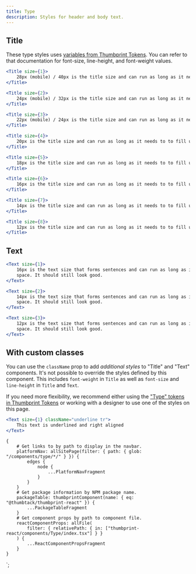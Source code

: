 ```yaml
---
title: Type
description: Styles for header and body text.
---
```



<ComponentHeader data={props.data} />

## Title

These type styles uses [variables from Thumbprint Tokens](/tokens/#section-type). You can refer to that documentation for font-size, line-height, and font-weight values.

```jsx
<Title size={1}>
    28px (mobile) / 40px is the title size and can run as long as it needs to to fill up the space.
</Title>
```

```jsx
<Title size={2}>
    24px (mobile) / 32px is the title size and can run as long as it needs to to fill up the space.
</Title>
```

```jsx
<Title size={3}>
    22px (mobile) / 24px is the title size and can run as long as it needs to to fill up the space.
</Title>
```

```jsx
<Title size={4}>
    20px is the title size and can run as long as it needs to to fill up the space.
</Title>
```

```jsx
<Title size={5}>
    18px is the title size and can run as long as it needs to to fill up the space.
</Title>
```

```jsx
<Title size={6}>
    16px is the title size and can run as long as it needs to to fill up the space.
</Title>
```

```jsx
<Title size={7}>
    14px is the title size and can run as long as it needs to to fill up the space.
</Title>
```

```jsx
<Title size={8}>
    12px is the title size and can run as long as it needs to to fill up the space.
</Title>
```

## Text

```jsx
<Text size={1}>
    16px is the text size that forms sentences and can run as long as it needs to to fill up the
    space. It should still look good.
</Text>
```

```jsx
<Text size={2}>
    14px is the text size that forms sentences and can run as long as it needs to to fill up the
    space. It should still look good.
</Text>
```

```jsx
<Text size={3}>
    12px is the text size that forms sentences and can run as long as it needs to to fill up the
    space. It should still look good.
</Text>
```

## With custom classes

You can use the `className` prop to add _additional styles_ to "Title" and "Text" components. It's not possible to override the styles defined by this component. This includes `font-weight` in `Title` as well as `font-size` and `line-height` in `Title` and `Text`.

If you need more flexibility, we recommend either using the ["Type" tokens in Thumbprint Tokens](/tokens/#section-type) or working with a designer to use one of the styles on this page.

```jsx
<Text size={1} className="underline tr">
    This text is underlined and right aligned
</Text>
```

<ComponentFooter data={props.data} />

    {
        # Get links to by path to display in the navbar.
        platformNav: allSitePage(filter: { path: { glob: "/components/type/*/" } }) {
            edges {
                node {
                    ...PlatformNavFragment
                }
            }
        }
        # Get package information by NPM package name.
        packageTable: thumbprintComponent(name: { eq: "@thumbtack/thumbprint-react" }) {
            ...PackageTableFragment
        }
        # Get component props by path to component file.
        reactComponentProps: allFile(
            filter: { relativePath: { in: ["thumbprint-react/components/Type/index.tsx"] } }
        ) {
            ...ReactComponentPropsFragment
        }
    }
`;
